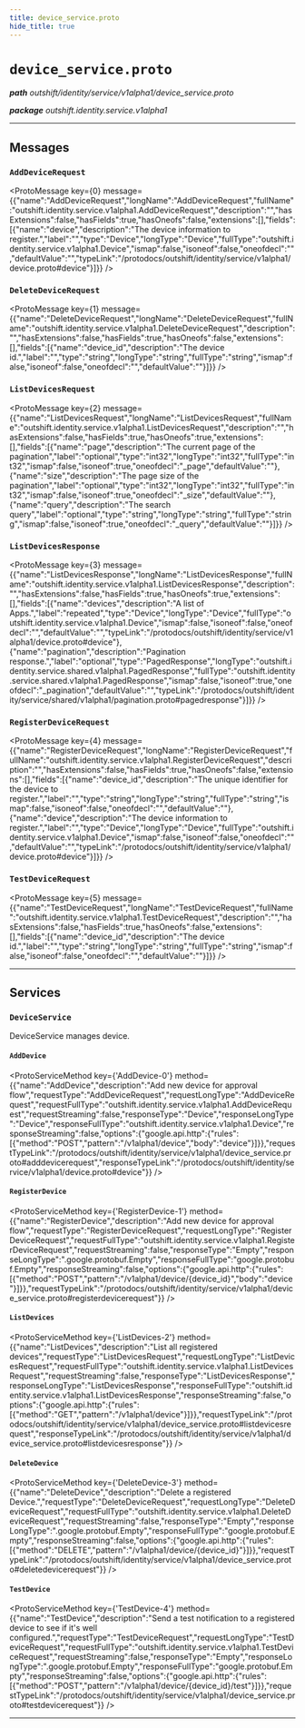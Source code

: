 ```yaml
---
title: device_service.proto
hide_title: true
---
```



# `device_service.proto`
_**path** outshift/identity/service/v1alpha1/device_service.proto_

_**package** outshift.identity.service.v1alpha1_



---

## Messages


### `AddDeviceRequest`
<ProtoMessage key={0} message={{"name":"AddDeviceRequest","longName":"AddDeviceRequest","fullName":"outshift.identity.service.v1alpha1.AddDeviceRequest","description":"","hasExtensions":false,"hasFields":true,"hasOneofs":false,"extensions":[],"fields":[{"name":"device","description":"The device information to register.","label":"","type":"Device","longType":"Device","fullType":"outshift.identity.service.v1alpha1.Device","ismap":false,"isoneof":false,"oneofdecl":"","defaultValue":"","typeLink":"/protodocs/outshift/identity/service/v1alpha1/device.proto#device"}]}} />


### `DeleteDeviceRequest`
<ProtoMessage key={1} message={{"name":"DeleteDeviceRequest","longName":"DeleteDeviceRequest","fullName":"outshift.identity.service.v1alpha1.DeleteDeviceRequest","description":"","hasExtensions":false,"hasFields":true,"hasOneofs":false,"extensions":[],"fields":[{"name":"device_id","description":"The device id.","label":"","type":"string","longType":"string","fullType":"string","ismap":false,"isoneof":false,"oneofdecl":"","defaultValue":""}]}} />


### `ListDevicesRequest`
<ProtoMessage key={2} message={{"name":"ListDevicesRequest","longName":"ListDevicesRequest","fullName":"outshift.identity.service.v1alpha1.ListDevicesRequest","description":"","hasExtensions":false,"hasFields":true,"hasOneofs":true,"extensions":[],"fields":[{"name":"page","description":"The current page of the pagination","label":"optional","type":"int32","longType":"int32","fullType":"int32","ismap":false,"isoneof":true,"oneofdecl":"_page","defaultValue":""},{"name":"size","description":"The page size of the pagination","label":"optional","type":"int32","longType":"int32","fullType":"int32","ismap":false,"isoneof":true,"oneofdecl":"_size","defaultValue":""},{"name":"query","description":"The search query","label":"optional","type":"string","longType":"string","fullType":"string","ismap":false,"isoneof":true,"oneofdecl":"_query","defaultValue":""}]}} />


### `ListDevicesResponse`
<ProtoMessage key={3} message={{"name":"ListDevicesResponse","longName":"ListDevicesResponse","fullName":"outshift.identity.service.v1alpha1.ListDevicesResponse","description":"","hasExtensions":false,"hasFields":true,"hasOneofs":true,"extensions":[],"fields":[{"name":"devices","description":"A list of Apps.","label":"repeated","type":"Device","longType":"Device","fullType":"outshift.identity.service.v1alpha1.Device","ismap":false,"isoneof":false,"oneofdecl":"","defaultValue":"","typeLink":"/protodocs/outshift/identity/service/v1alpha1/device.proto#device"},{"name":"pagination","description":"Pagination response.","label":"optional","type":"PagedResponse","longType":"outshift.identity.service.shared.v1alpha1.PagedResponse","fullType":"outshift.identity.service.shared.v1alpha1.PagedResponse","ismap":false,"isoneof":true,"oneofdecl":"_pagination","defaultValue":"","typeLink":"/protodocs/outshift/identity/service/shared/v1alpha1/pagination.proto#pagedresponse"}]}} />


### `RegisterDeviceRequest`
<ProtoMessage key={4} message={{"name":"RegisterDeviceRequest","longName":"RegisterDeviceRequest","fullName":"outshift.identity.service.v1alpha1.RegisterDeviceRequest","description":"","hasExtensions":false,"hasFields":true,"hasOneofs":false,"extensions":[],"fields":[{"name":"device_id","description":"The unique identifier for the device to register.","label":"","type":"string","longType":"string","fullType":"string","ismap":false,"isoneof":false,"oneofdecl":"","defaultValue":""},{"name":"device","description":"The device information to register.","label":"","type":"Device","longType":"Device","fullType":"outshift.identity.service.v1alpha1.Device","ismap":false,"isoneof":false,"oneofdecl":"","defaultValue":"","typeLink":"/protodocs/outshift/identity/service/v1alpha1/device.proto#device"}]}} />


### `TestDeviceRequest`
<ProtoMessage key={5} message={{"name":"TestDeviceRequest","longName":"TestDeviceRequest","fullName":"outshift.identity.service.v1alpha1.TestDeviceRequest","description":"","hasExtensions":false,"hasFields":true,"hasOneofs":false,"extensions":[],"fields":[{"name":"device_id","description":"The device id.","label":"","type":"string","longType":"string","fullType":"string","ismap":false,"isoneof":false,"oneofdecl":"","defaultValue":""}]}} />

---
## Services


### `DeviceService`

DeviceService manages device.


#### `AddDevice`
<ProtoServiceMethod key={'AddDevice-0'} method={{"name":"AddDevice","description":"Add new device for approval flow","requestType":"AddDeviceRequest","requestLongType":"AddDeviceRequest","requestFullType":"outshift.identity.service.v1alpha1.AddDeviceRequest","requestStreaming":false,"responseType":"Device","responseLongType":"Device","responseFullType":"outshift.identity.service.v1alpha1.Device","responseStreaming":false,"options":{"google.api.http":{"rules":[{"method":"POST","pattern":"/v1alpha1/device","body":"device"}]}},"requestTypeLink":"/protodocs/outshift/identity/service/v1alpha1/device_service.proto#adddevicerequest","responseTypeLink":"/protodocs/outshift/identity/service/v1alpha1/device.proto#device"}} />


#### `RegisterDevice`
<ProtoServiceMethod key={'RegisterDevice-1'} method={{"name":"RegisterDevice","description":"Add new device for approval flow","requestType":"RegisterDeviceRequest","requestLongType":"RegisterDeviceRequest","requestFullType":"outshift.identity.service.v1alpha1.RegisterDeviceRequest","requestStreaming":false,"responseType":"Empty","responseLongType":".google.protobuf.Empty","responseFullType":"google.protobuf.Empty","responseStreaming":false,"options":{"google.api.http":{"rules":[{"method":"POST","pattern":"/v1alpha1/device/{device_id}","body":"device"}]}},"requestTypeLink":"/protodocs/outshift/identity/service/v1alpha1/device_service.proto#registerdevicerequest"}} />


#### `ListDevices`
<ProtoServiceMethod key={'ListDevices-2'} method={{"name":"ListDevices","description":"List all registered devices","requestType":"ListDevicesRequest","requestLongType":"ListDevicesRequest","requestFullType":"outshift.identity.service.v1alpha1.ListDevicesRequest","requestStreaming":false,"responseType":"ListDevicesResponse","responseLongType":"ListDevicesResponse","responseFullType":"outshift.identity.service.v1alpha1.ListDevicesResponse","responseStreaming":false,"options":{"google.api.http":{"rules":[{"method":"GET","pattern":"/v1alpha1/device"}]}},"requestTypeLink":"/protodocs/outshift/identity/service/v1alpha1/device_service.proto#listdevicesrequest","responseTypeLink":"/protodocs/outshift/identity/service/v1alpha1/device_service.proto#listdevicesresponse"}} />


#### `DeleteDevice`
<ProtoServiceMethod key={'DeleteDevice-3'} method={{"name":"DeleteDevice","description":"Delete a registered Device.","requestType":"DeleteDeviceRequest","requestLongType":"DeleteDeviceRequest","requestFullType":"outshift.identity.service.v1alpha1.DeleteDeviceRequest","requestStreaming":false,"responseType":"Empty","responseLongType":".google.protobuf.Empty","responseFullType":"google.protobuf.Empty","responseStreaming":false,"options":{"google.api.http":{"rules":[{"method":"DELETE","pattern":"/v1alpha1/device/{device_id}"}]}},"requestTypeLink":"/protodocs/outshift/identity/service/v1alpha1/device_service.proto#deletedevicerequest"}} />


#### `TestDevice`
<ProtoServiceMethod key={'TestDevice-4'} method={{"name":"TestDevice","description":"Send a test notification to a registered device to see if it's well configured.","requestType":"TestDeviceRequest","requestLongType":"TestDeviceRequest","requestFullType":"outshift.identity.service.v1alpha1.TestDeviceRequest","requestStreaming":false,"responseType":"Empty","responseLongType":".google.protobuf.Empty","responseFullType":"google.protobuf.Empty","responseStreaming":false,"options":{"google.api.http":{"rules":[{"method":"POST","pattern":"/v1alpha1/device/{device_id}/test"}]}},"requestTypeLink":"/protodocs/outshift/identity/service/v1alpha1/device_service.proto#testdevicerequest"}} />


---


  